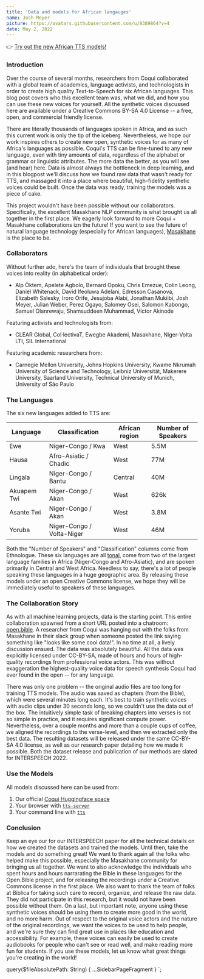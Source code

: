 ```yaml
---
title: 'Data and models for African langauges' 
name: Josh Meyer
picture: https://avatars.githubusercontent.com/u/8389864?v=4
date: May 2, 2022
---
```



👉 [Try out the new African TTS models!](https://huggingface.co/spaces/coqui/CoquiTTS)

### Introduction

Over the course of several months, researchers from Coqui collaborated with a global team of academics, language activists, and technologists in order to create high quality Text-to-Speech for six African languages. This blog post covers who this excellent team was, what we did, and how you can use these new voices for yourself. All the synthetic voices discussed here are available under a Creative Commons BY-SA 4.0 License -- a free, open, and commercial friendly license.

There are literally thousands of languages spoken in Africa, and as such this current work is only the tip of the iceberg. Nevertheless, we hope our work inspires others to create new open, synthetic voices for as many of Africa's languages as possible. Coqui's TTS can be fine-tuned to any new language, even with tiny amounts of data, regardless of the alphabet or grammar or linguistic attributes. The more data the better, as you will see (and hear) here. Data is almost always the bottleneck in deep learning, and in this blogpost we'll discuss how we found raw data that wasn't ready for TTS, and massaged it into a place where beautiful, high-fidelity synthetic voices could be built. Once the data was ready, training the models was a piece of cake.

This project wouldn't have been possible without our collaborators. Specifically, the excellent Masakhane NLP community is what brought us all together in the first place. We eagerly look forward to more Coqui + Masakhane collaborations izn the future! If you want to see the future of natural language technology (especially for African languages), [Masakhane](https://www.masakhane.io/) is the place to be.

### Collaborators

Without further ado, here's the team of individuals that brought these voices into reality (in alphabetical order):

- Alp Öktem, Apelete Agbolo, Bernard Opoku, Chris Emezue, Colin Leong, Daniel Whitenack, David Ifeoluwa Adelani, Edresson Casanova, Elizabeth Salesky, Iroro Orife, Jesujoba Alabi, Jonathan Mukiibi, Josh Meyer, Julian Weber, Perez Ogayo, Salomey Osei, Salomon Kabongo, Samuel Olanrewaju, Shamsuddeen Muhammad, Victor Akinode

Featuring activists and technologists from:

- CLEAR Global, Col·lectivaT, Ewegbe Akademi, Masakhane, Niger-Volta LTI, SIL International

Featuring academic researchers from:

- Carnegie Mellon University, Johns Hopkins University, Kwame Nkrumah University of Science and Technology, Leibniz Universität, Makerere University, Saarland University, Technical University of Munich, University of São Paulo

### The Languages

The six new languages added to TTS are:

|Language  | Classification | African region | Number of Speakers|
|-----|-----|-----|-----|
|Ewe    |    Niger-Congo / Kwa     | West    |  5.5M|
|Hausa  |  Afro-Asiatic / Chadic | West    |  77M|
|Lingala   |  Niger-Congo / Bantu   | Central |  40M||
|Akuapem Twi |   Niger-Congo / Akan |  West  | 626k|
|Asante Twi   |    Niger-Congo / Akan   |  West  | 3.8M|
|Yoruba  | Niger-Congo / Volta-Niger  | West  | 46M|


Both the "Number of Speakers" and "Classification" columns come from Ethnologue. These six languages are all [tonal](https://en.wikipedia.org/wiki/Tone_(linguistics)), come from two of the largest language families in Africa (Niger-Congo and Afro-Asiatic), and are spoken primarily in Central and West Africa. Needless to say, there's a lot of people speaking these languages in a huge geographic area. By releasing these models under an open Creative Commons license, we hope they will be immediately useful to speakers of these languages.


### The Collaboration Story

As with all machine learning projects, data is the starting point. This entire collaboration spawned from a short URL posted into a chatroom: [open.bible](https://open.bible). A researcher from Coqui was hanging out with the folks from Masakhane in their slack group when someone posted the link saying something like "looks like some cool data!". In no time at all, a lively discussion ensued. The data was absolutely beautiful. All the data was explicitly licensed under CC-BY-SA, made of hours and hours of high-quality recordings from professional voice actors. This was without exaggeration the highest-quality voice data for speech synthesis Coqui had ever found in the open -- for any language.

There was only one problem -- the original audio files are too long for training TTS models. The audio was saved as chapters (from the Bible), which were several minutes long each. It's best to train synthetic voices with audio clips under 30 seconds long, so we couldn't use the data out of the box. The intuitively simple task of breaking chapters into verses is not so simple in practice, and it requires significant compute power. Nevertheless, over a couple months and more than a couple cups of coffee, we aligned the recordings to the verse-level, and then we extracted only the best data. The resulting datasets will be released under the same CC-BY-SA 4.0 license, as well as our research paper detailing how we made it possible. Both the dataset release and publication of our methods are slated for INTERSPEECH 2022.

### Use the Models

All models discussed here can be used from:

1. Our official [Coqui Huggingface space](https://huggingface.co/spaces/coqui/CoquiTTS)
2. Your browser with [`tts-server`](https://tts.readthedocs.io/en/latest/inference.html#on-the-demo-server-tts-server)
3. Your command line with [`tts`](https://tts.readthedocs.io/en/latest/inference.html#on-the-commandline-tts)

### Conclusion

Keep an eye our for our INTERSPEECH paper for all the technical details on how we created the datasets and trained the models. Until then, take the models and do something great! We want to thank again all the folks who helped make this possible, especially the Masakhane community for bringing us all together. We want to also acknowledge the individuals who spent hours and hours narrarating the Bible in these languages for the Open.Bible project, and for releasing the recordings under a Creative Commons license in the first place. We also want to thank the team of folks at Biblica for taking such care to record, organize, and release the raw data. They did not participate in this research, but it would not have been possible without them. On a last, but important note, anyone using these synthetic voices should be using them to create more good in the world, and no more harm. Out of respect to the original voice actors and the nature of the original recordings, we want the voices to be used to help people, and we're sure they can find great use in places like education and accessibility. For example, these voices can easily be used to create audiobooks for people who can't see or read well, and make reading more fun for students. If you use these models, let us know what great things you're creating in the world!

  query($fileAbsolutePath: String) {
    ...SidebarPageFragment
  }
`;
